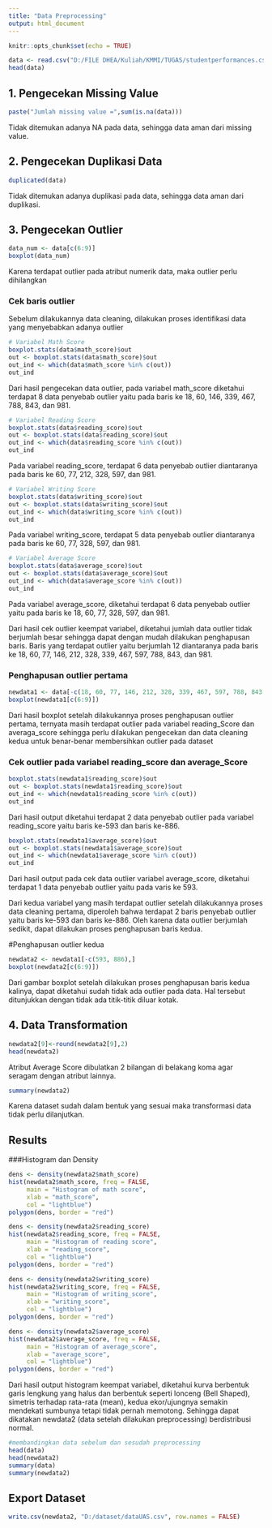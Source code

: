 ---
title: "Data Preprocessing"
output: html_document
---

```{r setup, include=FALSE}
knitr::opts_chunk$set(echo = TRUE)
```

```{r}
data <- read.csv("D:/FILE DHEA/Kuliah/KMMI/TUGAS/studentperformances.csv")
head(data)
```
## 1. Pengecekan Missing Value
```{r}
paste("Jumlah missing value =",sum(is.na(data)))
```

Tidak ditemukan adanya NA pada data, sehingga data aman dari missing value.

## 2. Pengecekan Duplikasi Data
```{r}
duplicated(data)
```

Tidak ditemukan adanya duplikasi pada data, sehingga data aman dari duplikasi.

## 3. Pengecekan Outlier 
```{r,fig.height=7, fig.width=12}
data_num <- data[c(6:9)]
boxplot(data_num)
```
Karena terdapat outlier pada atribut numerik data, maka outlier perlu dihilangkan

### Cek baris outlier
Sebelum dilakukannya data cleaning, dilakukan proses identifikasi data yang menyebabkan adanya outlier 
```{r}
# Variabel Math Score
boxplot.stats(data$math_score)$out
out <- boxplot.stats(data$math_score)$out
out_ind <- which(data$math_score %in% c(out))
out_ind
```
Dari hasil pengecekan data outlier, pada variabel math_score diketahui terdapat 8 data penyebab outlier yaitu pada baris ke 18, 60, 146, 339, 467, 788, 843, dan 981.

```{r}
# Variabel Reading Score
boxplot.stats(data$reading_score)$out
out <- boxplot.stats(data$reading_score)$out
out_ind <- which(data$reading_score %in% c(out))
out_ind
```
Pada variabel reading_score, terdapat 6 data penyebab outlier diantaranya pada baris ke 60, 77, 212, 328, 597, dan 981.

```{r}
# Variabel Writing Score
boxplot.stats(data$writing_score)$out
out <- boxplot.stats(data$writing_score)$out
out_ind <- which(data$writing_score %in% c(out))
out_ind
```
Pada variabel writing_score, terdapat 5 data penyebab outlier diantaranya pada baris ke 60, 77, 328, 597, dan 981.

```{r}
# Variabel Average Score
boxplot.stats(data$average_score)$out
out <- boxplot.stats(data$average_score)$out
out_ind <- which(data$average_score %in% c(out))
out_ind
```
Pada variabel average_score, diketahui terdapat 6 data penyebab outlier yaitu pada baris ke 18, 60, 77, 328, 597, dan 981.

Dari hasil cek outlier keempat variabel, diketahui jumlah data outlier tidak berjumlah besar sehingga dapat dengan mudah dilakukan penghapusan baris. Baris yang terdapat outlier yaitu berjumlah 12 diantaranya pada baris ke 18, 60, 77, 146, 212, 328, 339, 467, 597, 788, 843, dan 981.

### Penghapusan outlier pertama
```{r}
newdata1 <- data[-c(18, 60, 77, 146, 212, 328, 339, 467, 597, 788, 843, 981),]
boxplot(newdata1[c(6:9)])
```

Dari hasil boxplot setelah dilakukannya proses penghapusan outlier pertama, ternyata masih terdapat outlier pada variabel reading_Score dan averaga_score sehingga perlu dilakukan pengecekan dan data cleaning kedua untuk benar-benar membersihkan outlier pada dataset

### Cek outlier pada variabel reading_score dan average_Score
```{r}
boxplot.stats(newdata1$reading_score)$out
out <- boxplot.stats(newdata1$reading_score)$out
out_ind <- which(newdata1$reading_score %in% c(out))
out_ind
```
Dari hasil output diketahui terdapat 2 data penyebab outlier pada variabel reading_score yaitu baris ke-593 dan baris ke-886.

```{r}
boxplot.stats(newdata1$average_score)$out
out <- boxplot.stats(newdata1$average_score)$out
out_ind <- which(newdata1$average_score %in% c(out))
out_ind
```
Dari hasil output pada cek data outlier variabel average_score, diketahui terdapat 1 data penyebab outlier yaitu pada varis ke 593.

Dari kedua variabel yang masih terdapat outlier setelah dilakukannya proses data cleaning pertama, diperoleh bahwa terdapat 2 baris penyebab outlier yaitu baris ke-593 dan baris ke-886. Oleh karena data outlier berjumlah sedikit, dapat dilakukan proses penghapusan baris kedua.


#Penghapusan outlier kedua
```{r}
newdata2 <- newdata1[-c(593, 886),]
boxplot(newdata2[c(6:9)])
```

Dari gambar boxplot setelah dilakukan proses penghapusan baris kedua kalinya, dapat diketahui sudah tidak ada outlier pada data. Hal tersebut ditunjukkan dengan tidak ada titik-titik diluar kotak.


## 4. Data Transformation
```{r}
newdata2[9]<-round(newdata2[9],2)
head(newdata2)
```
Atribut Average Score dibulatkan 2 bilangan di belakang koma agar seragam dengan atribut lainnya.

```{r}
summary(newdata2)
```
Karena dataset sudah dalam bentuk yang sesuai maka transformasi data tidak perlu dilanjutkan.


## Results
###Histogram dan Density
```{r}
dens <- density(newdata2$math_score)
hist(newdata2$math_score, freq = FALSE, 
     main = "Histogram of math score",
     xlab = "math_score",
     col = "lightblue")
polygon(dens, border = "red")

dens <- density(newdata2$reading_score)
hist(newdata2$reading_score, freq = FALSE, 
     main = "Histogram of reading score",
     xlab = "reading_score",
     col = "lightblue")
polygon(dens, border = "red")

dens <- density(newdata2$writing_score)
hist(newdata2$writing_score, freq = FALSE, 
     main = "Histogram of writing_score",
     xlab = "writing_score",
     col = "lightblue")
polygon(dens, border = "red")

dens <- density(newdata2$average_score)
hist(newdata2$average_score, freq = FALSE, 
     main = "Histogram of average_score",
     xlab = "average_score",
     col = "lightblue")
polygon(dens, border = "red")
```

Dari hasil output histogram keempat variabel, diketahui kurva berbentuk garis lengkung yang halus dan berbentuk seperti lonceng (Bell Shaped), simetris terhadap rata-rata (mean), kedua ekor/ujungnya semakin mendekati sumbunya tetapi tidak pernah memotong. Sehingga dapat dikatakan newdata2 (data setelah dilakukan preprocessing) berdistribusi normal.
```{r}
#membandingkan data sebelum dan sesudah preprocessing
head(data)
head(newdata2)
summary(data)
summary(newdata2)
```


## Export Dataset
```{r}
write.csv(newdata2, "D:/dataset/dataUAS.csv", row.names = FALSE)
```



